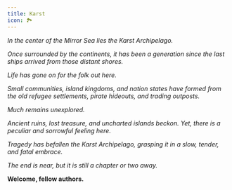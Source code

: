 ```yaml
---
title: Karst
icon: 🏞️
---
```


_In the center of the Mirror Sea lies the Karst Archipelago._

_Once surrounded by the continents, it has been a generation since the last ships arrived from those distant shores._

_Life has gone on for the folk out here._

_Small communities, island kingdoms, and nation states have formed from the old refugee settlements, pirate hideouts, and trading outposts._

_Much remains unexplored._

_Ancient ruins, lost treasure, and uncharted islands beckon. Yet, there is a peculiar and sorrowful feeling here._

_Tragedy has befallen the Karst Archipelago, grasping it in a slow, tender, and fatal embrace._

_The end is near, but it is still a chapter or two away._

**Welcome, fellow authors.**
